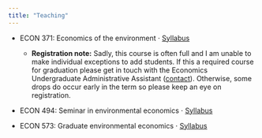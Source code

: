 ```yaml
---
title: "Teaching"
---
```


<!-- TODO: How to refer to static files? -->

- ECON 371: Economics of the environment $\cdot$ [Syllabus](ECON371-syllabus.pdf)
  - **Registration note:** Sadly, this course is often full and I am unable to make individual exceptions to add students. If this a required course for graduation please get in touch with the Economics Undergraduate Administrative Assistant ([contact](https://economics.ubc.ca/people/staff/)). Otherwise, some drops do occur early in the term so please keep an eye on registration.
  
- ECON 494: Seminar in environmental economics $\cdot$ [Syllabus](ECON494-syllabus.pdf)

- ECON 573: Graduate environmental economics $\cdot$ [Syllabus](ECON573-syllabus.pdf)